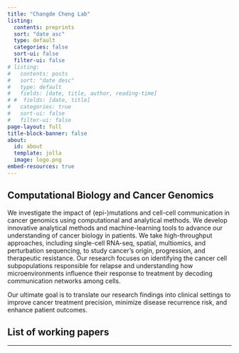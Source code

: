 ```yaml
---
title: "Changde Cheng Lab"
listing:
  contents: preprints
  sort: "date asc"
  type: default
  categories: false
  sort-ui: false
  filter-ui: false
# listing:
#   contents: posts
#   sort: "date desc"
#   type: default
#   fields: [date, title, author, reading-time]
# #  fields: [date, title]
#   categories: true
#   sort-ui: false
#   filter-ui: false
page-layout: full
title-block-banner: false
about:
  id: about
  template: jolla
  image: logo.png
embed-resources: true
---
```


::: {#about}
:::

<!-- Dr. Changde Cheng uses computational and analytical methods to investigate cancer ecology and evolution's impact on therapeutic resistance and side effects. The primary objective is to enhance cancer patient outcomes. -->

## Computational Biology and Cancer Genomics

We investigate the impact of (epi-)mutations and cell-cell communication in cancer genomics using computational and analytical methods.  We develop innovative analytical methods and machine-learning tools to advance our understanding of cancer biology in patients.  We take high-throughput approaches, including single-cell RNA-seq, spatial, multiomics, and perturbation sequencing, to study cancer's origin, progression, and therapeutic resistance.  Our research focuses on identifying the cancer cell subpopulations responsible for relapse and understanding how microenvironments influence their response to treatment by decoding communication networks among cells. 

Our ultimate goal is to translate our research findings into clinical settings to improve cancer treatment precision, minimize disease recurrence risk, and enhance patient outcomes.

## List of working papers

---
<!-- **Methods development and validation** - Our laboratory aims to create innovative computational methods and machine learning tools that can utilize high-throughput, high-dimensional genomics and heterogeneous biological data to gain a comprehensive and in-depth understanding of the biology of patient tumors. This understanding will help us develop effective treatment and therapy options, which can be translated into clinical practice. -->

<!-- **Representative publications** -->

<!-- **Single-cell, spatial, and multi-omics for cancer research**.  Our research leverages high-throughput techniques such as single-cell RNA-seq, spatial, multiomics, and  perturbation sequencing to investigate cancer initiation, progression, and therapeutic resistance. We focus on identifying specific tumor cell subpopulations responsible for relapse and understanding how microenvironments influence their response to chemotherapy. We've developed high-performance machine-learning tools for single-cell analysis, enabling accurate subpopulation estimation and clustering. This allows us to define disease-causing cell states, predict their behavior under different conditions, and understand cell interactions. Our goal is to translate these insights into clinical practice for better identifying patients at risk of disease recurrence, thus improving the precision treatment and outcome of cancer. -->

<!-- 1.	Cheng C, Easton J, Rosencrance C, Li Y, Ju B, Williams J, Mulder HL, Pang Y, Chen W, Chen X. Latent cellular analysis robustly reveals subtle diversity in large-scale single-cell RNA-seq data. *Nucleic Acids Res*. 2019 Dec 16;47(22):e143.  -->
<!-- 2.	Tamura T,$^{\ast}$ Cheng C,$^{\ast}$ Chen W, Merriam LT, Athar H, Kim YH, Manandhar R, Amir Sheikh MD, Pinilla-Vera M, Varon J, Hou PC, Lawler PR, Oldham WM, Seethala RR, Tesfaigzi Y, Weissman AJ, Baron RM, Ichinose F, Berg KM, Bohula EA, Morrow DA, Chen X, Kim EY. Single-cell transcriptomics reveal a hyperacute cytokine and immune checkpoint axis after cardiac arrest in patients with poor neurological outcome. *Med*. 2023 Jul 14;4(7):432-456.e6. ($^{\ast}$Equal contribution) -->
<!-- 3.	Fang J,$^{\ast}$ Singh S,$^{\ast}$ Cheng C,$^{\ast}$ Natarajan S,$^{\ast}$ Sheppard H,$^{\ast}$ Abu-Zaid A, Durbin AD, Lee HW, Wu Q, Steele J, Connelly JP, Jin H, Chen W, Fan Y, Pruett-Miller SM, Rehg JE, Koo SC, Santiago T, Emmons J, Cairo S, Wang R, Glazer ES, Murphy AJ, Chen T, Davidoff AM, Armengol C, Easton J, Chen X, Yang J. Genome-wide mapping of cancer dependency genes and genetic modifiers of chemotherapy in high-risk hepatoblastoma. *Nat Commun*. 2023 Jul 6;14(1):4003. ($^{\ast}$Equal contribution) -->
<!-- 4.	Yang K, Blanco DB, Chen X, Dash P, Neale G, Rosencrance C, Easton J, Chen W, Cheng C, Dhungana Y, Kc A, Awad W, Guo XJ, Thomas PG, Chi H. Metabolic signaling directs the reciprocal lineage decisions of αβ and γδ T cells. *Sci Immunol*. 2018 Jul 6;3(25).  -->


<!-- **Statistical and populational genetics of aging and complex quantitative traits**.   Why do we age? What is the evolutionary origin of cancer? Why do females differ from males? What are the evolutionary forces shaping the differences between the sexes? I have used statistical and population genetics modeling and genomics data analysis to tackle these fundamental questions. We study the relation between molecular evolution, genetic variation patterns, and age-dependent gene expression, and our findings suggest that selection against deleterious mutations gets less efficient with age. We developed a population genetics model to show a high risk of loss of function when the strength of selection is weak. This may explain why late-expressed genes appear to have short lifespans and are more likely to contribute to cancer. For the evolution of sexual dimorphism, we have developed a theory suggesting that the canonical scenario for the evolution of sexual dimorphism by antagonistic selection may be less widely applicable than believed. We used a geometrical approach to show how the evolution of dimorphism responds to selection under a strong genetic constraint.  -->

<!-- 1.	Cheng C, Kirkpatrick M. Molecular evolution and the decline of purifying selection with age. *Nat Commun*. 2021 May 11;12(1):2657.  -->
<!-- 2.	Cheng C, Houle D. Predicting Multivariate Responses of Sexual Dimorphism to Direct and Indirect Selection. *Am Nat*. 2020 Oct;196(4):391-405. -->
<!-- 3.	Houle D, Cheng C. Predicting the Evolution of Sexual Dimorphism in Gene Expression. *Mol Biol Evol*. 2021 May 4;38(5):1847-1859.  -->
<!-- 4.	Cheng C, Kirkpatrick M. Inversions are bigger on the X chromosome. *Mol Ecol*. 2019 Mar;28(6):1238-1245.  -->
<!-- 5.	Cheng C, Kirkpatrick M. Sex-Specific Selection and Sex-Biased Gene Expression in Humans and Flies. *PLoS Genet*. 2016 Sep;12(9):e1006170.  -->

<!-- Leave it out for lab page -->

<!-- **Systems and evolutionary genomics of sex chromosomes and chromosomal rearrangements**.  -->
<!-- Early in my career, I have played a leading role in discovering conserved male determination genes through evolutionary genomics analysis of malaria mosquitoes' first fully assembled Y chromosome.  Our work is considered the most significant breakthrough in decades and has received wide media coverage in different languages.  I was among the first to study genomic structural variation and its role in evolution and ecology using whole-genome sequencing and systems genomics in natural populations.  I was one of the first to propose that "speciation islands" could be divergent genomic islands with no role in speciation, as supported by our population genomics analysis.   -->

<!-- 1.	Cheng C, Tan JC, Hahn MW, Besansky NJ. Systems genetic analysis of inversion polymorphisms in the malaria mosquito Anopheles gambiae. Proc *Natl Acad Sci U S A*. 2018 Jul 24;115(30):E7005-E7014.  -->
<!-- 2.	Hall AB,$^{\ast}$ Papathanos PA,$^{\ast}$ Sharma A,$^{\ast}$ Cheng C,$^{\ast}$ Akbari OS, Assour L, Bergman NH, Cagnetti A, Crisanti A, Dottorini T, Fiorentini E, Galizi R, Hnath J, Jiang X, Koren S, Nolan T, Radune D, Sharakhova MV, Steele A, Timoshevskiy VA, Windbichler N, Zhang S, Hahn MW, Phillippy AM, Emrich SJ, Sharakhov IV, Tu ZJ, Besansky NJ. Radical remodeling of the Y chromosome in a recent radiation of malaria mosquitoes. *Proc Natl Acad Sci U S A*. 2016 Apr 12;113(15):E2114-23.  ($^{\ast}$Equal contribution) -->
<!-- 3.	Cheng C, White BJ, Kamdem C, Mockaitis K, Costantini C, Hahn MW, Besansky NJ. Ecological genomics of Anopheles gambiae along a latitudinal cline: a population-resequencing approach. *Genetics*. 2012 Apr;190(4):1417-32.  -->
<!-- 4.	White BJ, Cheng C, Simard F, Costantini C, Besansky NJ. Genetic association of physically unlinked islands of genomic divergence in incipient species of Anopheles gambiae. *Mol Ecol*. 2010 Mar;19(5):925-39.   -->
<!-- 5.  White BJ, Cheng C, Sangaré D, Lobo NF, Collins FH, Besansky NJ. The population genomics of trans-specific inversion polymorphisms in Anopheles gambiae. *Genetics*. 2009 Sep;183(1):275-88.  -->


<!-- Before joining UAB, I served as a lead computational research scientist in the computational biology department at the [St. Jude Children's Research Hospital](https://www.stjude.org/). I did my postdoc with [Mark Kirkpatrick](https://en.wikipedia.org/wiki/Mark_Kirkpatrick) at the University of Texas, Austin.  I studied genetics and genomics with [Nora Besansky](https://en.wikipedia.org/wiki/Nora_J._Besansky) at Notre Dame, and ecology and evolutionary biology with [Chuck Taylor](https://dailybruin.com/2013/11/06/ucla-professor-researches-birdsongs-in-mexico-australia) at UCLA. -->
